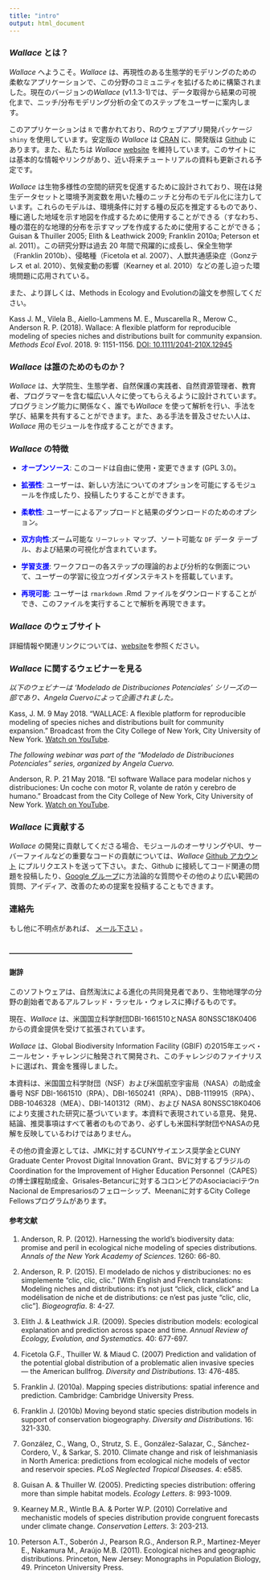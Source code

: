 ```yaml
---
title: "intro"
output: html_document
---
```


### ***Wallace* とは？**

*Wallace* へようこそ。*Wallace* は、再現性のある生態学的モデリングのための柔軟なアプリケーションで、この分野のコミュニティを拡げるために構築されました。現在のバージョンの*Wallace* (v1.1.3-1)では、データ取得から結果の可視化まで、ニッチ/分布モデリング分析の全てのステップをユーザーに案内します。

このアプリケーションは `R` で書かれており、Rのウェブアプリ開発パッケージ `shiny` を使用しています。安定版の *Wallace* は <a href='https://CRAN.R-project.org/package=wallace' target='_blank'>CRAN</a> に、開発版は <a href='https://github.com/wallaceEcoMod/wallace' target='_blank'>Github</a> にあります。また、私たちは *Wallace* <a href='https://wallaceecomod.github.io/' target='_blank'>website</a> を維持しています。このサイトには基本的な情報やリンクがあり、近い将来チュートリアルの資料も更新される予定です。

*Wallace* は生物多様性の空間的研究を促進するために設計されており、現在は発生データセットと環境予測変数を用いた種のニッチと分布のモデル化に注力しています。これらのモデルは、環境条件に対する種の反応を推定するものであり、種に適した地域を示す地図を作成するために使用することができる（すなわち、種の潜在的な地理的分布を示すマップを作成するために使用することができる；Guisan & Thuiller 2005; Elith & Leathwick 2009; Franklin 2010a; Peterson et al. 2011）。この研究分野は過去 20 年間で飛躍的に成長し、保全生物学（Franklin 2010b）、侵略種（Ficetola et al. 2007）、人獣共通感染症（Gonzテレス et al. 2010）、気候変動の影響（Kearney et al. 2010）などの差し迫った環境問題に応用されている。

また、より詳しくは、Methods in Ecology and Evolutionの論文を参照してください。

Kass J. M., Vilela B., Aiello-Lammens M. E., Muscarella R., Merow C., Anderson R. P. (2018). Wallace: A flexible platform for reproducible modeling of species niches and distributions built for community expansion. *Methods Ecol Evol*. 2018. 9: 1151-1156. <a href="https://doi.org/10.1111/2041-210X.12945" target="_blank">DOI: 10.1111/2041-210X.12945</a>

### ***Wallace* は誰のためのものか？**

*Wallace* は、大学院生、生態学者、自然保護の実践者、自然資源管理者、教育者、プログラマーを含む幅広い人々に使ってもらえるように設計されています。プログラミング能力に関係なく、誰でも*Wallace* を使って解析を行い、手法を学び、結果を共有することができます。また、ある手法を普及させたい人は、*Wallace* 用のモジュールを作成することができます。

### ***Wallace* の特徴**

* **<span style='color:blue'>オープンソース</span>**: このコードは自由に使用・変更できます (GPL 3.0)。

* **<span style='color:blue'>拡張性</span>**:  ユーザーは、新しい方法についてのオプションを可能にするモジュールを作成したり、投稿したりすることができます。

* **<span style='color:blue'>柔軟性</span>**: ユーザーによるアップロードと結果のダウンロードのためのオプション。

* **<span style='color:blue'>双方向性</span>**:ズーム可能な `リーフレット` マップ、ソート可能な `DF` データ テーブル、および結果の可視化が含まれています。

* **<span style='color:blue'>学習支援</span>**:  ワークフローの各ステップの理論的および分析的な側面について、ユーザーの学習に役立つガイダンステキストを搭載しています。

* **<span style="color:blue">再現可能</span>**: ユーザーは `rmarkdown` .Rmd ファイルをダウンロードすることができ、このファイルを実行することで解析を再現できます。

### ***Wallace* のウェブサイト**

詳細情報や関連リンクについては、<a href='https://wallaceecomod.github.io/' target='_blank'>website</a>を参照ください。

### ***Wallace* に関するウェビナーを見る**

*以下のウェビナーは 'Modelado de Distribuciones Potenciales' シリーズの一部であり、Angela Cuervoによって企画されました。*

Kass, J. M. 9 May 2018. "WALLACE: A flexible platform for reproducible modeling of species niches and distributions built for community expansion." Broadcast from the City College of New York, City University of New York. <a href="https://www.youtube.com/watch?v=00CSd9vx2CE&feature=youtu.be" target="_blank">Watch on YouTube</a>.

*The following webinar was part of the "Modelado de Distribuciones Potenciales" series, organized by Angela Cuervo.*

Anderson, R. P. 21 May 2018. "El software Wallace para modelar nichos y distribuciones: Un coche con motor R, volante de ratón y cerebro de humano." Broadcast from the City College of New York, City University of New York. <a href="https://www.youtube.com/watch?v=0652g9PDKp4" target="_blank">Watch on YouTube</a>. 

### ***Wallace* に貢献する**

*Wallace* の開発に貢献してくださる場合、モジュールのオーサリングやUI、サーバーファイルなどの重要なコードの貢献については、*Wallace* <a href='https://github.com/wallaceEcoMod/wallace' target='_blank'>Github アカウント</a> にプルリクエストを送って下さい。また、Github に接続してコード関連の問題を投稿したり、<a href='https://groups.google.com/forum/#!forum/wallaceecomod' target='_blank'>Google グループ</a>に方法論的な質問やその他のより広い範囲の質問、アイディア、改善のための提案を投稿することもできます。

### **連絡先**

もし他に不明点があれば、 <a href='mailto:wallaceecomod@gmail.com'>メール下さい</a> 。

<br>
**-----------------------------------------------------**
<br>

#### **謝辞**

このソフトウェアは、自然淘汰による進化の共同発見者であり、生物地理学の分野の創始者であるアルフレッド・ラッセル・ウォレスに捧げるものです。

現在、*Wallace* は、米国国立科学財団DBI-1661510とNASA 80NSSC18K0406からの資金提供を受けて拡張されています。

*Wallace* は、Global Biodiversity Information Facility (GBIF) の2015年エッベ・ニールセン・チャレンジに触発されて開発され、このチャレンジのファイナリストに選ばれ、賞金を獲得しました。

本資料は、米国国立科学財団（NSF）および米国航空宇宙局（NASA）の助成金番号 NSF DBI-1661510（RPA）、DBI-1650241（RPA）、DBB-1119915（RPA）、DBB-1046328（MEA）、DBI-1401312（RM）、および NASA 80NSSC18K0406 により支援された研究に基づいています。本資料で表現されている意見、発見、結論、推奨事項はすべて著者のものであり、必ずしも米国科学財団やNASAの見解を反映しているわけではありません。

その他の資金源としては、JMKに対するCUNYサイエンス奨学金とCUNY Graduate Center Provost Digital Innovation Grant、BVに対するブラジルのCoordination for the Improvement of Higher Education Personnel（CAPES）の博士課程助成金、Grisales-Betancurに対するコロンビアのAsociaciaciテウn Nacional de Empresariosのフェローシップ、Meenanに対するCity College Fellowsプログラムがあります。


#### **参考文献**

1. Anderson, R. P. (2012). Harnessing the world's biodiversity data: promise and peril in ecological niche modeling of species distributions. *Annals of the New York Academy of Sciences*. 1260: 66-80.

2. Anderson, R. P. (2015). El modelado de nichos y distribuciones: no es simplemente "clic, clic, clic." [With English and French translations: Modeling niches and distributions: it's not just "click, click, click" and La modélisation de niche et de distributions: ce n'est pas juste "clic, clic, clic"]. *Biogeografía*. 8: 4-27.

3. Elith J. & Leathwick J.R. (2009). Species distribution models: ecological explanation and prediction across space and time. *Annual Review of Ecology, Evolution, and Systematics*. 40: 677-697.

4. Ficetola G.F., Thuiller W. & Miaud C. (2007) Prediction and validation of the potential global distribution of a problematic alien invasive species &horbar; the American bullfrog. *Diversity and Distributions*. 13: 476-485.

5. Franklin J. (2010a). Mapping species distributions: spatial inference and prediction. Cambridge: Cambridge University Press.

6. Franklin J. (2010b) Moving beyond static species distribution models in support of conservation biogeography. *Diversity and Distributions*. 16: 321-330.

7. González, C., Wang, O., Strutz, S. E., González-Salazar, C., Sánchez-Cordero, V., & Sarkar, S. 2010. Climate change and risk of leishmaniasis in North America: predictions from ecological niche models of vector and reservoir species. *PLoS Neglected Tropical Diseases*. 4: e585.

8. Guisan A. & Thuiller W. (2005). Predicting species distribution: offering more than simple habitat models. *Ecology Letters*. 8: 993-1009.

9. Kearney M.R., Wintle B.A. & Porter W.P. (2010) Correlative and mechanistic models of species distribution provide congruent forecasts under climate change. *Conservation Letters*. 3: 203-213.

10. Peterson A.T., Soberón J., Pearson R.G., Anderson R.P., Martinez-Meyer E., Nakamura M., Araújo M.B. (2011). Ecological niches and geographic distributions. Princeton, New Jersey: Monographs in Population Biology, 49. Princeton University Press.
